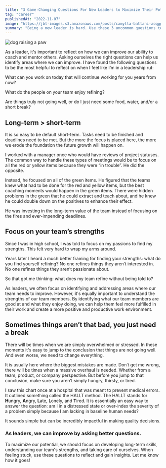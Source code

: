 ```yaml
---
title: "3 Game-Changing Questions For New Leaders to Maximize Their Potential"
tag: "career"
publishedAt: "2022-11-07"
image: "https://jbt-images.s3.amazonaws.com/posts/camylla-battani-aoqggaqrlpu-unsplash-scaled.jpeg"
summary: "Being a new leader is hard. Use these 3 uncommon questions to reflect on the long-term, focus on your team's strengths, and ensure you're taking care of your basic needs for optimal decision-making."
---
```


<Image
  src="https://jbt-images.s3.amazonaws.com/posts/camylla-battani-aoqggaqrlpu-unsplash-scaled.jpeg"
  alt="dog raising a paw"
/>

As a leader, it's important to reflect on how we can improve our ability to coach and mentor others. Asking ourselves the right questions can help us identify areas where we can improve. I have found the following questions to be the most helpful to reflect on when I feel like I’m in a leadership rut:

What can you work on today that will continue working for you years from now?

What do the people on your team enjoy refining?

Are things truly not going well, or do I just need some food, water, and/or a short break?

## Long-term > short-term

It is so easy to be default short-term. Tasks need to be finished and deadlines need to be met. But the more the focus is placed here, the more we erode the foundation the future growth will happen on.

I worked with a manager once who would have reviews of project statuses. The common way to handle these types of meetings would be to focus on all the red or yellow items because they were “in trouble”. He did the opposite.

Instead, he focused on all of the green items. He figured that the teams knew what had to be done for the red and yellow items, but the best coaching moments would happen in the green items. There were hidden problems in the green that he could extract and teach about, and he knew he could double down on the positives to enhance their effect.

He was investing in the long-term value of the team instead of focusing on the fires and ever-impending deadlines.

## Focus on your team’s strengths

Since I was in high school, I was told to focus on my passions to find my strengths. This felt very hard to wrap my arms around.

Years later I heard a much better framing for finding your strengths: what do you find yourself refining? No one refines things they aren’t interested in. No one refines things they aren’t passionate about.

So that got me thinking: what does my team refine without being told to?

As leaders, we often focus on identifying and addressing areas where our team needs to improve. However, it's equally important to understand the strengths of our team members. By identifying what our team members are good at and what they enjoy doing, we can help them feel more fulfilled in their work and create a more positive and productive work environment.

## Sometimes things aren’t that bad, you just need a break

There will be times when we are simply overwhelmed or stressed. In these moments it's easy to jump to the conclusion that things are not going well. And even worse, we need to change everything.

It is usually here where the biggest mistakes are made. Don’t get me wrong, there will be times when a massive overhaul is needed. Whether from a team, product, or company perspective. But before you jump to that conclusion, make sure you aren’t simply hungry, thirsty, or tired.

I saw this chart once at a hospital that was meant to prevent medical errors. It outlined something called the HALLT method. The HALLT stands for **H**ungry, **A**ngry, **L**ate, **L**onely, and **T**ired. It is essentially an easy way to answer the question: am I in a distressed state or over-index the severity of a problem simply because I am lacking in baseline human needs?

It sounds simple but can be incredibly impactful in making quality decisions.

### As leaders, we can improve by asking better questions.

To maximize our potential, we should focus on developing long-term skills, understanding our team's strengths, and taking care of ourselves. When feeling stuck, use these questions to reflect and gain insights. Let me know how it goes!
